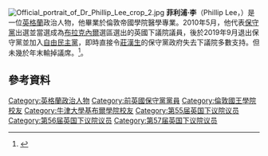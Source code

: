 {{noteTA
|G1=PoliticiansUK
|1=zh-cn:菲利普;zh-hant:菲利浦;
}}
[[File:Official_portrait_of_Dr_Phillip_Lee_crop_2.jpg|thumb]]
'''菲利浦·李'''（Phillip Lee，{{bd|1970年|9月28日}}）是一位[[英格蘭|英格蘭]]政治人物，他畢業於倫敦帝國學院醫學專業。2010年5月，他代表[[保守黨_(英國)|保守黨]]出選並當選成為[[布拉克內爾_(英國國會選區)|布拉克內爾]]選區選出的英國下議院議員，後於2019年9月退出保守黨並加入[[英國自由民主黨|自由民主黨]]，即時直接令[[莊漢生|莊漢生]]的保守黨政府失去下議院多數支持。但未幾於年末輸掉議席。<ref name="whoswho">{{cite web|url=http://www.ukwhoswho.com/view/article/oupww/whoswho/U251123 |title=LEE, Phillip James |publisher=[[Who's_Who|Who's Who]] |date= |accessdate=2013-01-05}}</ref>。

==參考資料==
{{Reflist}}

{{DEFAULTSORT: Lee, Philip}}
[[Category:英格蘭政治人物|Category:英格蘭政治人物]]
[[Category:前英國保守黨黨員|Category:前英國保守黨黨員]]
[[Category:倫敦國王學院校友|Category:倫敦國王學院校友]]
[[Category:牛津大學基布爾學院校友|Category:牛津大學基布爾學院校友]]
[[Category:第55届英国下议院议员|Category:第55届英国下议院议员]]
[[Category:第56届英国下议院议员|Category:第56届英国下议院议员]]
[[Category:第57届英国下议院议员|Category:第57届英国下议院议员]]